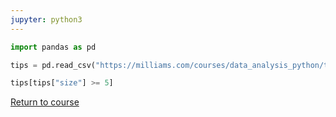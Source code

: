 ```yaml
---
jupyter: python3
---
```


```python
import pandas as pd

tips = pd.read_csv("https://milliams.com/courses/data_analysis_python/tips.csv")
```

```python
tips[tips["size"] >= 5]
```

[Return to course](../pages/04%20Filtering.qmd#exercise-2)